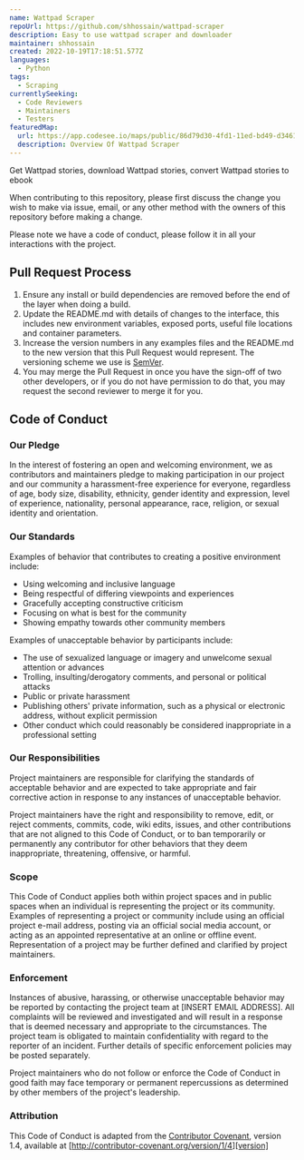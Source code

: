 ```yaml
---
name: Wattpad Scraper
repoUrl: https://github.com/shhossain/wattpad-scraper
description: Easy to use wattpad scraper and downloader
maintainer: shhossain
created: 2022-10-19T17:18:51.577Z
languages:
  - Python
tags:
  - Scraping
currentlySeeking:
  - Code Reviewers
  - Maintainers
  - Testers
featuredMap:
  url: https://app.codesee.io/maps/public/86d79d30-4fd1-11ed-bd49-d3461ee26d58
  description: Overview Of Wattpad Scraper
---
```


<Overview>

Get Wattpad stories, download Wattpad stories, convert Wattpad stories to ebook 

</Overview>

<Contributing>

When contributing to this repository, please first discuss the change you wish to make via issue,
email, or any other method with the owners of this repository before making a change. 

Please note we have a code of conduct, please follow it in all your interactions with the project.

## Pull Request Process

1. Ensure any install or build dependencies are removed before the end of the layer when doing a 
   build.
2. Update the README.md with details of changes to the interface, this includes new environment 
   variables, exposed ports, useful file locations and container parameters.
3. Increase the version numbers in any examples files and the README.md to the new version that this
   Pull Request would represent. The versioning scheme we use is [SemVer](http://semver.org/).
4. You may merge the Pull Request in once you have the sign-off of two other developers, or if you 
   do not have permission to do that, you may request the second reviewer to merge it for you.

## Code of Conduct

### Our Pledge

In the interest of fostering an open and welcoming environment, we as
contributors and maintainers pledge to making participation in our project and
our community a harassment-free experience for everyone, regardless of age, body
size, disability, ethnicity, gender identity and expression, level of experience,
nationality, personal appearance, race, religion, or sexual identity and
orientation.

### Our Standards

Examples of behavior that contributes to creating a positive environment
include:

* Using welcoming and inclusive language
* Being respectful of differing viewpoints and experiences
* Gracefully accepting constructive criticism
* Focusing on what is best for the community
* Showing empathy towards other community members

Examples of unacceptable behavior by participants include:

* The use of sexualized language or imagery and unwelcome sexual attention or
advances
* Trolling, insulting/derogatory comments, and personal or political attacks
* Public or private harassment
* Publishing others' private information, such as a physical or electronic
  address, without explicit permission
* Other conduct which could reasonably be considered inappropriate in a
  professional setting

### Our Responsibilities

Project maintainers are responsible for clarifying the standards of acceptable
behavior and are expected to take appropriate and fair corrective action in
response to any instances of unacceptable behavior.

Project maintainers have the right and responsibility to remove, edit, or
reject comments, commits, code, wiki edits, issues, and other contributions
that are not aligned to this Code of Conduct, or to ban temporarily or
permanently any contributor for other behaviors that they deem inappropriate,
threatening, offensive, or harmful.

### Scope

This Code of Conduct applies both within project spaces and in public spaces
when an individual is representing the project or its community. Examples of
representing a project or community include using an official project e-mail
address, posting via an official social media account, or acting as an appointed
representative at an online or offline event. Representation of a project may be
further defined and clarified by project maintainers.

### Enforcement

Instances of abusive, harassing, or otherwise unacceptable behavior may be
reported by contacting the project team at [INSERT EMAIL ADDRESS]. All
complaints will be reviewed and investigated and will result in a response that
is deemed necessary and appropriate to the circumstances. The project team is
obligated to maintain confidentiality with regard to the reporter of an incident.
Further details of specific enforcement policies may be posted separately.

Project maintainers who do not follow or enforce the Code of Conduct in good
faith may face temporary or permanent repercussions as determined by other
members of the project's leadership.

### Attribution

This Code of Conduct is adapted from the [Contributor Covenant][homepage], version 1.4,
available at [http://contributor-covenant.org/version/1/4][version]

[homepage]: http://contributor-covenant.org
[version]: http://contributor-covenant.org/version/1/4/

</Contributing>
